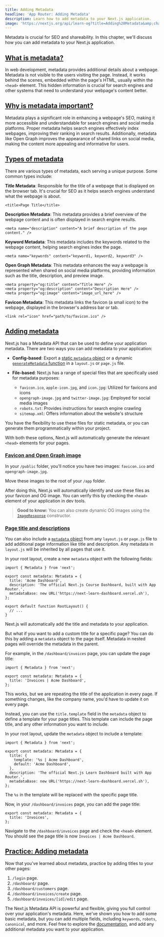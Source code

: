 ```yaml
---
title: Adding Metadata
headline: 'App Router: Adding Metadata'
description: Learn how to add metadata to your Next.js application.
image: 'https://nextjs.org/api/learn-og?title=Adding%20Metadata&amp;chapter=16'
---
```


Metadata is crucial for SEO and shareability. In this chapter, we'll discuss how you can add metadata to your Next.js application.

[What is metadata?](#what-is-metadata)
--------------------------------------

In web development, metadata provides additional details about a webpage. Metadata is not visible to the users visiting the page. Instead, it works behind the scenes, embedded within the page's HTML, usually within the `<head>` element. This hidden information is crucial for search engines and other systems that need to understand your webpage's content better.

[Why is metadata important?](#why-is-metadata-important)
--------------------------------------------------------

Metadata plays a significant role in enhancing a webpage's SEO, making it more accessible and understandable for search engines and social media platforms. Proper metadata helps search engines effectively index webpages, improving their ranking in search results. Additionally, metadata like Open Graph improves the appearance of shared links on social media, making the content more appealing and informative for users.

[Types of metadata](#types-of-metadata)
---------------------------------------

There are various types of metadata, each serving a unique purpose. Some common types include:

**Title Metadata**: Responsible for the title of a webpage that is displayed on the browser tab. It's crucial for SEO as it helps search engines understand what the webpage is about.

```
<title>Page Title</title>
```

**Description Metadata**: This metadata provides a brief overview of the webpage content and is often displayed in search engine results.

```
<meta name="description" content="A brief description of the page content." />
```

**Keyword Metadata**: This metadata includes the keywords related to the webpage content, helping search engines index the page.

```
<meta name="keywords" content="keyword1, keyword2, keyword3" />
```

**Open Graph Metadata**: This metadata enhances the way a webpage is represented when shared on social media platforms, providing information such as the title, description, and preview image.

```
<meta property="og:title" content="Title Here" />
<meta property="og:description" content="Description Here" />
<meta property="og:image" content="image_url_here" />
```

**Favicon Metadata**: This metadata links the favicon (a small icon) to the webpage, displayed in the browser's address bar or tab.

```
<link rel="icon" href="path/to/favicon.ico" />
```

[Adding metadata](#adding-metadata)
-----------------------------------

Next.js has a Metadata API that can be used to define your application metadata. There are two ways you can add metadata to your application:

*   **Config-based**: Export a [static `metadata` object](/docs/app/api-reference/functions/generate-metadata#metadata-object) or a dynamic [`generateMetadata` function](/docs/app/api-reference/functions/generate-metadata#generatemetadata-function) in a `layout.js` or `page.js` file.
    
*   **File-based**: Next.js has a range of special files that are specifically used for metadata purposes:
    
    *   `favicon.ico`, `apple-icon.jpg`, and `icon.jpg`: Utilized for favicons and icons
    *   `opengraph-image.jpg` and `twitter-image.jpg`: Employed for social media images
    *   `robots.txt`: Provides instructions for search engine crawling
    *   `sitemap.xml`: Offers information about the website's structure

You have the flexibility to use these files for static metadata, or you can generate them programmatically within your project.

With both these options, Next.js will automatically generate the relevant `<head>` elements for your pages.

### [Favicon and Open Graph image](#favicon-and-open-graph-image)

In your `/public` folder, you'll notice you have two images: `favicon.ico` and `opengraph-image.jpg`.

Move these images to the root of your `/app` folder.

After doing this, Next.js will automatically identify and use these files as your favicon and OG image. You can verify this by checking the `<head>` element of your application in dev tools.

> **Good to know:** You can also create dynamic OG images using the [`ImageResponse`](/docs/app/api-reference/functions/image-response) constructor.

### [Page title and descriptions](#page-title-and-descriptions)

You can also include a [`metadata` object](/docs/app/api-reference/functions/generate-metadata#metadata-fields) from any `layout.js` or `page.js` file to add additional page information like title and description. Any metadata in `layout.js` will be inherited by all pages that use it.

In your root layout, create a new `metadata` object with the following fields:

```tsx {1,3,4,5,6,7} filename="/app/layout.tsx"
import { Metadata } from 'next';
 
export const metadata: Metadata = {
  title: 'Acme Dashboard',
  description: 'The official Next.js Course Dashboard, built with App Router.',
  metadataBase: new URL('https://next-learn-dashboard.vercel.sh'),
};
 
export default function RootLayout() {
  // ...
}
```

Next.js will automatically add the title and metadata to your application.

But what if you want to add a custom title for a specific page? You can do this by adding a `metadata` object to the page itself. Metadata in nested pages will override the metadata in the parent.

For example, in the `/dashboard/invoices` page, you can update the page title:

```tsx {1,3,4,5} filename="/app/dashboard/invoices/page.tsx"
import { Metadata } from 'next';
 
export const metadata: Metadata = {
  title: 'Invoices | Acme Dashboard',
};
```

This works, but we are repeating the title of the application in every page. If something changes, like the company name, you'd have to update it on every page.

Instead, you can use the `title.template` field in the `metadata` object to define a template for your page titles. This template can include the page title, and any other information you want to include.

In your root layout, update the `metadata` object to include a template:

```tsx {1,3,4,5,6,7,8,9,10} filename="/app/layout.tsx"
import { Metadata } from 'next';
 
export const metadata: Metadata = {
  title: {
    template: '%s | Acme Dashboard',
    default: 'Acme Dashboard',
  },
  description: 'The official Next.js Learn Dashboard built with App Router.',
  metadataBase: new URL('https://next-learn-dashboard.vercel.sh'),
};
```

The `%s` in the template will be replaced with the specific page title.

Now, in your `/dashboard/invoices` page, you can add the page title:

```tsx filename="/app/dashboard/invoices/page.tsx"
export const metadata: Metadata = {
  title: 'Invoices',
};
```

Navigate to the `/dashboard/invoices` page and check the `<head>` element. You should see the page title is now `Invoices | Acme Dashboard`.

[Practice: Adding metadata](#practice-adding-metadata)
------------------------------------------------------

Now that you've learned about metadata, practice by adding titles to your other pages:

1.  `/login` page.
2.  `/dashboard/` page.
3.  `/dashboard/customers` page.
4.  `/dashboard/invoices/create` page.
5.  `/dashboard/invoices/[id]/edit` page.

The Next.js Metadata API is powerful and flexible, giving you full control over your application's metadata. Here, we've shown you how to add some basic metadata, but you can add multiple fields, including `keywords`, `robots`, `canonical`, and more. Feel free to explore the [documentation](/docs/app/api-reference/functions/generate-metadata), and add any additional metadata you want to your application.
